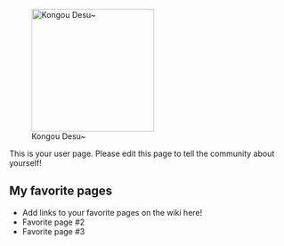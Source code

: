 [[File:Kongou Kai 3.jpg|thumb|220px|right|Kongou Desu~
]]

This is your user page. Please edit this page to tell the community about yourself!

==My favorite pages==

* Add links to your favorite pages on the wiki here!
* Favorite page #2
* Favorite page #3